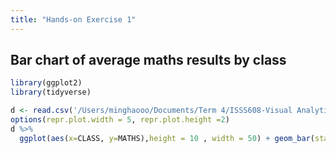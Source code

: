 ```yaml
---
title: "Hands-on Exercise 1"
---
```


## Bar chart of average maths results by class
```r
library(ggplot2)
library(tidyverse)

d <- read.csv('/Users/minghaooo/Documents/Term 4/ISSS608-Visual Analytics/inclass-1/Exam_data.csv')
options(repr.plot.width = 5, repr.plot.height =2)
d %>%
  ggplot(aes(x=CLASS, y=MATHS),height = 10 , width = 50) + geom_bar(stat = "summary",fun = "mean")
```
